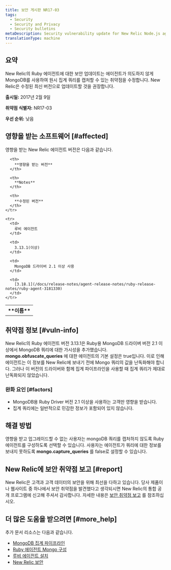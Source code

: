 ```yaml
---
title: 보안 게시판 NR17-03
tags:
  - Security
  - Security and Privacy
  - Security bulletins
metaDescription: Security vulnerability update for New Relic Node.js agent.
translationType: machine
---
```


## 요약

New Relic의 Ruby 에이전트에 대한 보안 업데이트는 에이전트가 의도하지 않게 MongoDB를 사용하여 원시 집계 쿼리를 캡처할 수 있는 취약점을 수정합니다. New Relic은 수정된 최신 버전으로 업데이트할 것을 권장합니다.

**출시일:** 2017년 2월 9일

**취약점 식별자:** NR17-03

**우선 순위:** 낮음

## 영향을 받는 소프트웨어 [#affected]

영향을 받는 New Relic 에이전트 버전은 다음과 같습니다.

<table>
  <tbody>
    <tr>
      <th>
        **이름**
      </th>

      <th>
        **영향을 받는 버전**
      </th>

      <th>
        **Notes**
      </th>

      <th>
        **수정된 버전**
      </th>
    </tr>

    <tr>
      <td>
        루비 에이전트
      </td>

      <td>
        3.13.1(이상)
      </td>

      <td>
        MongoDB 드라이버 2.1 이상 사용
      </td>

      <td>
        [3.18.1](/docs/release-notes/agent-release-notes/ruby-release-notes/ruby-agent-3181330)
      </td>
    </tr>
  </tbody>
</table>

## 취약점 정보 [#vuln-info]

New Relic의 Ruby 에이전트 버전 3.13.1은 Ruby용 MongoDB 드라이버 버전 2.1 이상에서 MongoDB 쿼리에 대한 가시성을 추가했습니다. **mongo.obfuscate_queries** 에 대한 에이전트의 기본 설정은 true입니다. 이로 인해 에이전트는 이 정보를 New Relic에 보내기 전에 Mongo 쿼리의 값을 난독화해야 합니다. 그러나 이 버전의 드라이버와 함께 집계 파이프라인을 사용할 때 집계 쿼리가 제대로 난독화되지 않았습니다.

### 완화 요인 [#factors]

* MongoDB용 Ruby Driver 버전 2.1 이상을 사용하는 고객만 영향을 받습니다.
* 집계 쿼리에는 일반적으로 민감한 정보가 포함되어 있지 않습니다.

## 해결 방법

영향을 받고 업그레이드할 수 없는 사용자는 mongoDB 쿼리를 캡처하지 않도록 Ruby 에이전트를 구성하도록 선택할 수 있습니다. 사용자는 에이전트가 쿼리에 대한 정보를 보내지 못하도록 **mongo.capture_queries** 를 false로 설정할 수 있습니다.

## New Relic에 보안 취약점 보고 [#report]

New Relic은 고객과 고객 데이터의 보안을 위해 최선을 다하고 있습니다. 당사 제품이나 웹사이트 중 하나에서 보안 취약점을 발견했다고 생각되시면 New Relic의 통합 공개 프로그램에 신고해 주셔서 감사합니다. 자세한 내용은 [보안 취약점 보고](/docs/security/new-relic-security/data-privacy/reporting-security-vulnerabilities) 를 참조하십시오.

## 더 많은 도움을 받으려면 [#more_help]

추가 문서 리소스는 다음과 같습니다.

* [MongoDB 집계 파이프라인](https://docs.mongodb.com/manual/core/aggregation-pipeline/)
* [Ruby 에이전트 Mongo 구성](/docs/agents/ruby-agent/configuration/ruby-agent-configuration#mongo)
* [루비 에이전트 설치](/docs/agents/ruby-agent/installation/ruby-agent-installation)
* [New Relic 보안](https://newrelic.com/security)